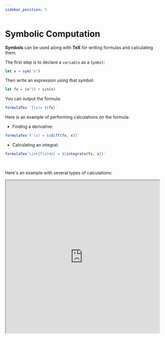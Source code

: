 ```yaml
---
sidebar_position: 5
---
```


# Symbolic Computation

**Symbols** can be used along with **TeX** for writing formulas and calculating them.

The first step is to declare a `variable` as a `Symbol`:

```js
let x = sym('x')
```

Then write an expression using that symbol:

```js
let fx = (x^3) + sin(x)
```

You can output the formula:
```js
formulaTex `f(x)= ${fx}`
```

Here is an example of performing calculations on the formula:

- Finding a derivative:
```js
formulaTex`f'(x) = ${diff(fx, x)}` 
```

- Calculating an integral:
```js
formulaTex`\int{f(x)dx} = ${integrate(fx, x)}`
```
<p>&nbsp;</p>


Here's an example with several types of calculations: 


<iframe src="https://hlab.app/s/docs/symboliccomputation_hbook"
    width="100%"
    height="500px"/>

---